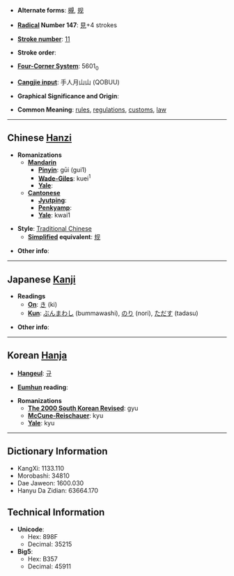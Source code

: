 * '''Alternate forms''': [[槻]], [[规]]

* '''[[Wiktionary:Chinese radical index| Radical]] Number 147''': [[Wiktionary:Chinese radical index 見|見]]+4 strokes

* '''[[Wiktionary:Chinese total strokes index|Stroke number]]''': [[Wiktionary:Chinese total strokes index 11|11]]

* '''Stroke order''': 

* '''[[Wiktionary:Chinese four corner index|Four-Corner System]]''': 5601<sub>0</sub>

* '''[[Wiktionary:Chinese Cangjie index|Cangjie input]]''': 手人月山山 (QOBUU)

* '''Graphical Significance and Origin''': 

* '''Common Meaning''': [[rule]]s, [[regulation]]s, [[customs]], [[law]]

----

== Chinese [[Hanzi]] ==

* '''Romanizations'''
** '''[[Mandarin]]'''
*** '''[[Pinyin]]''': gūi (gui1)
*** '''[[Wade-Giles]]''': kuei<sup>1</sup>
*** '''[[Yale]]''': 
** '''[[Cantonese]]'''
*** '''[[Jyutping]]''':
*** '''[[Penkyamp]]''': 
*** '''[[Yale]]''': kwai1

* '''Style''': [[Traditional Chinese]] 
** '''[[Simplified Chinese|Simplified]] equivalent''': [[规]]

* '''Other info''': 

----

== Japanese [[Kanji]] ==

* '''Readings'''
** '''[[On]]''': [[き]] (ki)
** '''[[Kun]]''': [[ぶんまわし]] (bummawashi), [[のり]] (nori), [[ただす]] (tadasu)

* '''Other info''':  

----

== Korean [[Hanja]] ==

* '''[[Hangeul]]''': [[규]]

* '''[[Eumhun]] reading''': 

* '''Romanizations'''
** '''[[The 2000 South Korean Revised Romanization|The 2000 South Korean Revised]]''': gyu
** '''[[McCune-Reischauer]]''': kyu
** '''[[Yale]]''': kyu

----

== Dictionary Information ==

* KangXi: 1133.110
* Morobashi: 34810
* Dae Jaweon: 1600.030
* Hanyu Da Zidian: 63664.170

== Technical Information ==

* '''Unicode''':
** Hex: 898F
** Decimal: 35215
* '''Big5''':
** Hex: B357
** Decimal: 45911
